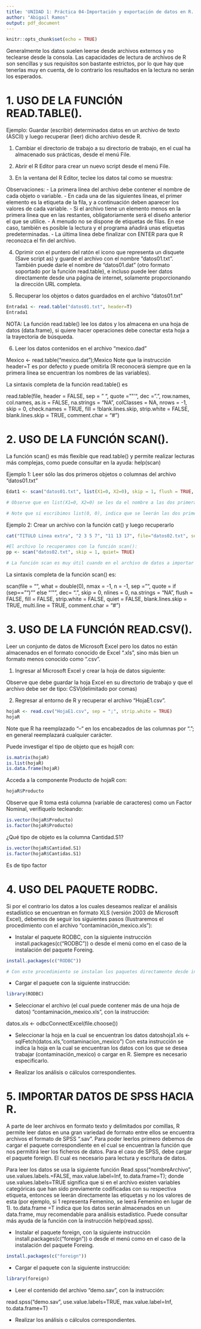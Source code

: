 ---
title: 'UNIDAD 1: Práctica 04-Importación y exportación de datos en R.'
author: "Abigail Ramos"
output: pdf_document
---

```{r setup, include=FALSE}
knitr::opts_chunk$set(echo = TRUE)
```

Generalmente los datos suelen leerse desde archivos externos y no teclearse desde la consola. Las capacidades de lectura de archivos de R son sencillas y sus requisitos son bastante estrictos, por lo que hay que tenerlas muy en cuenta, de lo contrario los resultados en la lectura no serán los esperados.

# 1. USO DE LA FUNCIÓN READ.TABLE().

Ejemplo: Guardar (escribir) determinados datos en un archivo de texto (ASCII) y luego recuperar (leer) dicho archivo desde R.

1) Cambiar el directorio de trabajo a su directorio de trabajo, en el cual ha almacenado sus prácticas, desde el menú File.

2) Abrir el R Editor para crear un nuevo script desde el menú File.

3) En la ventana del R Editor, teclee los datos tal como se muestra:

Observaciones:
- La primera línea del archivo debe contener el nombre de cada objeto o variable.
- En cada una de las siguientes líneas, el primer elemento es la etiqueta de la fila, y a continuación deben aparecer los valores de cada variable.
- Si el archivo tiene un elemento menos en la primera línea que en las restantes, obligatoriamente será el diseño anterior el que se utilice.
- A menudo no se dispone de etiquetas de filas. En ese caso, también es posible la lectura y el programa añadirá unas etiquetas predeterminadas.
- La última línea debe finalizar con ENTER para que R reconozca el fin del archivo.

4) Oprimir con el puntero del ratón el icono que representa un disquete (Save script as) y guarde el archivo con el nombre "datos01.txt". También puede darle el nombre de “datos01.dat” (otro formato soportado por la función read.table), e incluso puede leer datos directamente desde una página de internet, solamente proporcionando la dirección URL completa.

5) Recuperar los objetos o datos guardados en el archivo "datos01.txt"
```{r}
Entrada1 <- read.table("datos01.txt", header=T)
Entrada1
```

NOTA: La función read.table() lee los datos y los almacena en una hoja de datos (data.frame), si quiere hacer operaciones debe conectar esta hoja a la trayectoria de búsqueda.

6) Leer los datos contenidos en el archivo “mexico.dad”

Mexico <- read.table("mexico.dat");Mexico
Note que la instrucción header=T es por defecto y puede omitirla (R reconocerá siempre que en la primera línea se encuentran los nombres de las variables).

La sintaxis completa de la función read.table() es

read.table(file, header = FALSE, sep = " ", quote = "\"’", dec = ".", row.names, col.names, as.is =
FALSE, na.strings = "NA", colClasses = NA, nrows = -1, skip = 0, check.names = TRUE, fill =
!blank.lines.skip, strip.white = FALSE, blank.lines.skip = TRUE, comment.char = "#")

# 2. USO DE LA FUNCIÓN SCAN().
La función scan() es más flexible que read.table() y permite realizar lecturas más complejas, como puede consultar en la ayuda: help(scan)

Ejemplo 1: Leer sólo las dos primeros objetos o columnas del archivo "datos01.txt"
```{r}
Edat1 <- scan("datos01.txt", list(X1=0, X2=0), skip = 1, flush = TRUE, quiet = TRUE);Edat1

# Observe que en list(X1=0, X2=0) se les da el nombre a las dos primeras columnas o variables (puede darle el nombre que crea más conveniente) y se indica que son variables numéricas; sin embargo, del archivo únicamente se leen las dos primeras columnas, si se quisiera leer las columnas primera y tercera, nos veríamos obligados a leer las tres primeras.

# Note que si escribimos list(0, 0), indica que se leerán las dos primeras columnas del archivos y que los datos leídos son numéricos (asigna nombres por defecto). Para indicar que los datos que se leen son cadenas se utiliza “” en lugar de 0.
```

Ejemplo 2: Crear un archivo con la función cat() y luego recuperarlo
```{r}
cat("TITULO Línea extra", "2 3 5 7", "11 13 17", file="datos02.txt", sep="\n")

#El archivo lo recuperamos con la función scan():
pp <- scan("datos02.txt", skip = 1, quiet= TRUE)

# La función scan es muy útil cuando en el archivo de datos a importar cada línea representa un único caso. En caso contrario (cada cierta cantidad de columnas representa un caso) es mucho más fácil y recomendable utilizar la función read.table.
```

La sintaxis completa de la función scan() es:

scan(file = "", what = double(0), nmax = -1, n = -1, sep = "", quote = if (sep=="\n") "" else "’\"", dec= ".", skip = 0, nlines = 0, na.strings = "NA", flush = FALSE, fill = FALSE, strip.white = FALSE, quiet = FALSE, blank.lines.skip = TRUE, multi.line = TRUE, comment.char = "#")

# 3. USO DE LA FUNCIÓN READ.CSV().

Leer un conjunto de datos de Microsoft Excel pero los datos no están almacenados en el formato conocido de Excel “.xls”, sino más bien un formato menos conocido como “.csv”.

1) Ingresar al Microsoft Excel y crear la hoja de datos siguiente:

Observe que debe guardar la hoja Excel en su directorio de trabajo y que el archivo debe ser de tipo: CSV(delimitado por comas)

2) Regresar al entorno de R y recuperar el archivo "HojaE1.csv".
```{r}
hojaR <- read.csv("HojaE1.csv", sep = ";", strip.white = TRUE)
hojaR
```

Note que R ha reemplazado “–“ en los encabezados de las columnas por “.”; en general reemplazará cualquier carácter.

Puede investigar el tipo de objeto que es hojaR con:
```{r}
is.matrix(hojaR) 
is.list(hojaR)
is.data.frame(hojaR)
```

Acceda a la componente Producto de hojaR con:
```{r}
hojaR$Producto
```

Observe que R toma está columna (variable de caracteres) como un Factor Nominal, verifíquelo tecleando:
```{r}
is.vector(hojaR$Producto)
is.factor(hojaR$Producto)
```

¿Qué tipo de objeto es la columna Cantidad.S1?
```{r}
is.vector(hojaR$Cantidad.S1)
is.factor(hojaR$Cantidas.S1)
```

Es de tipo factor

# 4. USO DEL PAQUETE RODBC.

Si por el contrario los datos a los cuales deseamos realizar el análisis estadístico se encuentran en formato XLS (versión 2003 de Microsoft Excel), debemos de seguir los siguientes pasos (Ilustraremos el procedimiento con el archivo “contaminación_mexico.xls”):

- Instalar el paquete RODBC, con la siguiente instrucción install.packages(c("RODBC")) o desde el menú como en el caso de la instalación del paquete Foreing.
```{r}
install.packages(c("RODBC"))

# Con este procedimiento se instalan los paquetes directamente desde internet, es necesario para ello contar con una conexión a internet en el momento. Posteriormente se selecciona un mirror (un servidor desde el cual se descargarán los paquetes), y finalmente buscar el paquete deseado del listado.
```

- Cargar el paquete con la siguiente instrucción:
```{r}
library(RODBC)
```

- Seleccionar el archivo (el cual puede contener más de una hoja de datos) “contaminación_mexico.xls”, con la instrucción:

datos.xls <- odbcConnectExcel(file.choose())

- Seleccionar la hoja en la cual se encuentran los datos
datoshoja1.xls <- sqlFetch(datos.xls,”contaminacion_mexico")
Con esta instrucción se indica la hoja en la cual se encuentran los datos con los que se desea trabajar (contaminación_mexico) o cargar en R. Siempre es necesario especificarlo.

- Realizar los análisis o cálculos correspondientes.

# 5. IMPORTAR DATOS DE SPSS HACIA R.

A parte de leer archivos en formato texto y delimitados por comillas, R permite leer datos en una gran variedad de formato entre ellos se encuentra archivos el formato de SPSS “.sav”. Para poder leerlos primero debemos de cargar el paquete correspondiente en el cual se encuentran la función que nos permitirá leer los ficheros de datos. Para el caso de SPSS, debe cargar el paquete foreign. El cual es necesario para lectura y escritura de datos.

Para leer los datos se usa la siguiente función Read.spss(“nombreArchivo”, use.values.labels.=FALSE, max.value.label=Inf, to.data.frame=T); donde use.values.labels=TRUE significa que si en el archivo existen variables categóricas que han sido previamente codificadas con su respectiva etiqueta, entonces se leerán directamente las etiquetas y no los valores de esta (por ejemplo, si 1 representa Femenino, se leerá Femenino en lugar de 1). to.data.frame =T indica que los datos serán almacenados en un data.frame, muy recomendable para análisis estadístico. Puede consultar más ayuda de la función con la instrucción help(read.spss).

- Instalar el paquete foreign, con la siguiente instrucción install.packages(c("foreign")) o desde el menú como en el caso de la instalación del paquete Foreing.
```{r}
install.packages(c("foreign"))
```

- Cargar el paquete con la siguiente instrucción:
```{r}
library(foreign)
```

- Leer el contenido del archivo “demo.sav”, con la instrucción:

read.spss(“demo.sav”, use.value.labels=TRUE, max.value.label=Inf, to.data.frame=T)

- Realizar los análisis o cálculos correspondientes.

